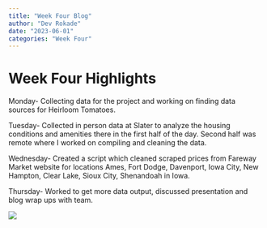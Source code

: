 ```yaml
---
title: "Week Four Blog"
author: "Dev Rokade"
date: "2023-06-01"
categories: "Week Four"
---
```


# Week Four Highlights

Monday- Collecting data for the project and working on finding data sources for Heirloom Tomatoes.

Tuesday- Collected in person data at Slater to analyze the housing conditions and amenities there in the first half of the day. Second half was remote where I worked on compiling and cleaning the data.

Wednesday- Created a script which cleaned scraped prices from Fareway Market website for locations Ames, Fort Dodge, Davenport, Iowa City, New Hampton, Clear Lake, Sioux City, Shenandoah in Iowa.

Thursday- Worked to get more data output, discussed presentation and blog wrap ups with team.

![](images/Screenshot%202023-06-08%20at%203.41.59%20PM.png)
